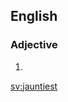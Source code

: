 ==English==

===Adjective===
{{head|en|adjective superlative form}}

# {{en-superlative of|jaunty}}

[[sv:jauntiest]]